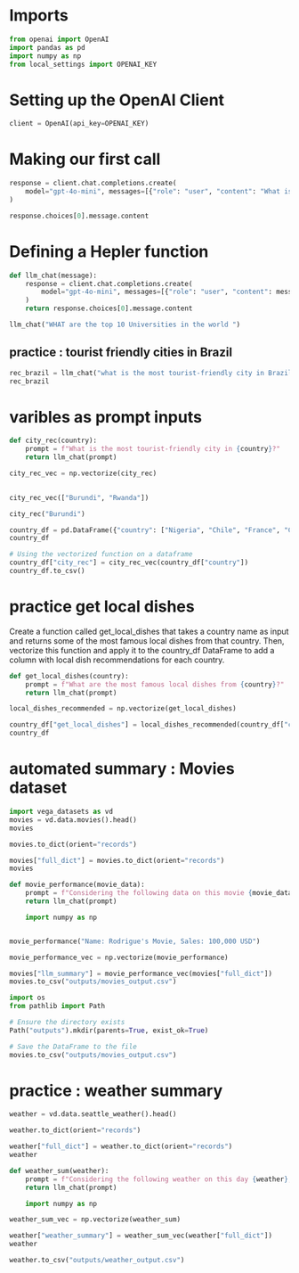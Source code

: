 # Imports
```python
from openai import OpenAI
import pandas as pd
import numpy as np
from local_settings import OPENAI_KEY
```

# Setting up the OpenAI Client

```python

client = OpenAI(api_key=OPENAI_KEY)
```

# Making our first call

```python
response = client.chat.completions.create(
    model="gpt-4o-mini", messages=[{"role": "user", "content": "What is the most tourist-friendly city in France?"}]
)

```

```python
response.choices[0].message.content
```

# Defining a Hepler function

```python
def llm_chat(message):
    response = client.chat.completions.create(
        model="gpt-4o-mini", messages=[{"role": "user", "content": message}]
    )
    return response.choices[0].message.content
```

```python

llm_chat("WHAT are the top 10 Universities in the world ")

```

## practice : tourist friendly cities in Brazil


```python
rec_brazil = llm_chat("what is the most tourist-friendly city in Brazil. ")
rec_brazil
```

# varibles as prompt inputs 


```python
def city_rec(country):
    prompt = f"What is the most tourist-friendly city in {country}?"
    return llm_chat(prompt)

city_rec_vec = np.vectorize(city_rec)
 
```

```python
city_rec_vec(["Burundi", "Rwanda"])

```

```python
city_rec("Burundi")
```

```python

country_df = pd.DataFrame({"country": ["Nigeria", "Chile", "France", "Canada"]})
country_df
```

```python
# Using the vectorized function on a dataframe
country_df["city_rec"] = city_rec_vec(country_df["country"])
country_df.to_csv()
```
# practice get local dishes

Create a function called get_local_dishes that takes a country name as input and returns some of the most famous local dishes from that country. Then, vectorize this function and apply it to the country_df DataFrame to add a column with local dish recommendations for each country.
```python
def get_local_dishes(country):
    prompt = f"What are the most famous local dishes from {country}?"
    return llm_chat(prompt)
```

```python
local_dishes_recommended = np.vectorize(get_local_dishes)

```


```python
country_df["get_local_dishes"] = local_dishes_recommended(country_df["country"])
country_df
```
# automated summary : Movies dataset 

```python
import vega_datasets as vd
movies = vd.data.movies().head() 
movies
```


```python

movies.to_dict(orient="records")
```


```python
movies["full_dict"] = movies.to_dict(orient="records")
movies
```


```python
def movie_performance(movie_data):
    prompt = f"Considering the following data on this movie {movie_data}, provide a one-paragraph summary of its performance for my report."
    return llm_chat(prompt)

    import numpy as np



```


```python

movie_performance("Name: Rodrigue's Movie, Sales: 100,000 USD")
```


```python
movie_performance_vec = np.vectorize(movie_performance)

```

```python
movies["llm_summary"] = movie_performance_vec(movies["full_dict"])
movies.to_csv("outputs/movies_output.csv")
```

```python
import os
from pathlib import Path

# Ensure the directory exists
Path("outputs").mkdir(parents=True, exist_ok=True)

# Save the DataFrame to the file
movies.to_csv("outputs/movies_output.csv")

```

# practice : weather summary

```python
weather = vd.data.seattle_weather().head()

weather.to_dict(orient="records")

weather["full_dict"] = weather.to_dict(orient="records")
weather
```


```python

def weather_sum(weather):
    prompt = f"Considering the following weather on this day {weather}, provide a one-paragraph summary of its performance for my report."
    return llm_chat(prompt)

    import numpy as np
```


```python
weather_sum_vec = np.vectorize(weather_sum)
```


```python
weather["weather_summary"] = weather_sum_vec(weather["full_dict"])
weather

```

```python

weather.to_csv("outputs/weather_output.csv")
```

